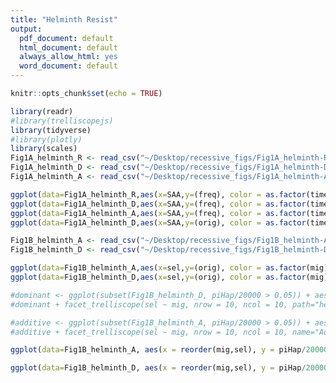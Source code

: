 ```yaml
---
title: "Helminth Resist"
output:
  pdf_document: default
  html_document: default
  always_allow_html: yes
  word_document: default
---
```


```r
knitr::opts_chunk$set(echo = TRUE)
```

```r
library(readr)
#library(trelliscopejs)
library(tidyverse)
#library(plotly)
library(scales)
Fig1A_helminth_R <- read_csv("~/Desktop/recessive_figs/Fig1A_helminth-R.csv")
Fig1A_helminth_D <- read_csv("~/Desktop/recessive_figs/Fig1A_helminth-D.csv")
Fig1A_helminth_A <- read_csv("~/Desktop/recessive_figs/Fig1A_helminth-A.csv")

ggplot(data=Fig1A_helminth_R,aes(x=SAA,y=(freq), color = as.factor(time))) + geom_line(size=2) + ylab("Resistant Allele Frequency") + xlab("Selection Coefficient") + theme_bw()+ggtitle("Recessive")
ggplot(data=Fig1A_helminth_D,aes(x=SAA,y=(freq), color = as.factor(time))) + geom_line(size=2) + ylab("Resistant Allele Frequency") + xlab("Selection Coefficient") + theme_bw() +ggtitle("Dominant")
ggplot(data=Fig1A_helminth_A,aes(x=SAA,y=(freq), color = as.factor(time))) + geom_line(size=2) + ylab("Resistant Allele Frequency") + xlab("Selection Coefficient") + theme_bw()+ggtitle("Additive")
ggplot(data=Fig1A_helminth_D,aes(x=SAA,y=(orig), color = as.factor(time))) + geom_line(size=2) + ylab("proportion of sims with gt 1 origin") + xlab("Selection Coefficient") + theme_bw() +ggtitle("Dominant")

Fig1B_helminth_A <- read_csv("~/Desktop/recessive_figs/Fig1B_helminth-A.csv.rename")
Fig1B_helminth_D <- read_csv("~/Desktop/recessive_figs/Fig1B_helminth-D.csv.rename")

ggplot(data=Fig1B_helminth_A,aes(x=sel,y=(orig), color = as.factor(mig))) + geom_line(size=2) + ylab("Average Number of Origins") + xlab("Selection Coefficient") + theme_bw() + ggtitle("Additive mig/Sel")
ggplot(data=Fig1B_helminth_D,aes(x=sel,y=(orig), color = as.factor(mig))) + geom_line(size=2) + ylab("Average Number of Origins") + xlab("Selection Coefficient") + theme_bw() + ggtitle("Dominant mig/sel")

#dominant <- ggplot(subset(Fig1B_helminth_D, piHap/20000 > 0.05)) + aes(x = reorder(mig,sel), y = piHap, fill = idHap) + geom_bar(position="stack",width=1, stat="identity") 
#dominant + facet_trelliscope(sel ~ mig, nrow = 10, ncol = 10, path="helminthFigs", name="Dominant Selection") + coord_polar(theta="y") + scale_fill_manual(values=c("S"="blue","R0"="orangered4","R1"="orange","R2"="gold","R3"="lightcoral","R4"="firebrick2","R5"="purple","R6"="violet","R7"="coral2","R8"="darkorchid3","R9"="indianred4", "R10"="lightblue","R11"="khaki","R12"="yellow4","R13"="coral1","R14"="coral3")) + theme_void() + theme(legend.position="none")

#additive <- ggplot(subset(Fig1B_helminth_A, piHap/20000 > 0.05)) + aes(x = reorder(mig,sel), y = piHap, fill = idHap) + geom_bar(position="stack",width=1, stat="identity")
#additive + facet_trelliscope(sel ~ mig, nrow = 10, ncol = 10, name="Additive Selection", self_contained=TRUE, path="helminthFigs") + coord_polar(theta="y") + scale_fill_manual(values=c("S"="blue","R0"="orangered4","R1"="orange","R2"="gold","R3"="lightcoral","R4"="firebrick2","R5"="purple","R6"="violet","R7"="coral2","R8"="darkorchid3","R9"="indianred4", "R10"="lightblue","R11"="khaki","R12"="yellow4","R13"="coral1","R14"="coral3")) + theme_void() + theme(legend.position="none")

ggplot(data=Fig1B_helminth_A, aes(x = reorder(mig,sel), y = piHap/20000, fill = idHap)) + geom_bar(width=3000,stat="identity") + facet_grid(mig ~ sel, drop=FALSE) + coord_polar(theta="y") + scale_fill_manual(values=c("S"="blue","R0"="orangered4","R1"="orange","R2"="gold","R3"="lightcoral","R4"="firebrick2","R5"="purple","R6"="violet","R7"="coral2","R8"="darkorchid3","R9"="indianred4", "R10"="lightblue","R11"="khaki","R12"="yellow4","R13"="coral1","R14"="coral3")) + scale_y_continuous(labels = percent_format(),limits=c(0,1),breaks=c(0.25,0.5,0.75,1)) + theme_void() + theme(axis.title.y=element_blank(), axis.text.y=element_blank(), axis.ticks.y=element_blank()) + ggtitle("additive")

ggplot(data=Fig1B_helminth_D, aes(x = reorder(mig,sel), y = piHap/20000, fill = idHap)) + geom_bar(width=3000,stat="identity") + facet_grid(mig ~ sel, drop=FALSE) + coord_polar(theta="y") + scale_fill_manual(values=c("S"="blue","R0"="orangered4","R1"="orange","R2"="gold","R3"="lightcoral","R4"="firebrick2","R5"="purple","R6"="violet","R7"="coral2","R8"="darkorchid3","R9"="indianred4", "R10"="lightblue","R11"="khaki","R12"="yellow4","R13"="coral1","R14"="coral3")) + scale_y_continuous(labels = percent_format(),limits=c(0,1),breaks=c(0.25,0.5,0.75,1)) + theme_void() + theme(axis.title.y=element_blank(), axis.text.y=element_blank(), axis.ticks.y=element_blank()) + ggtitle("dominant")
```